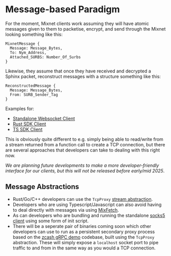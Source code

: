 # Message-based Paradigm

For the moment, Mixnet clients work assuming they will have atomic messages given to them to packetise, encrypt, and send through the Mixnet looking something like this:

```
MixnetMessage {
  Message: Message_Bytes,
  To: Nym_Address,
  Attached_SURBS: Number_Of_Surbs
}
```

Likewise, they assume that once they have received and decrypted a Sphinx packet, reconstruct messages with a structure something like this:

```
ReconstructedMessage {
  Message: Message_Bytes,
  From: SURB_Sender_Tag
}
```

Examples for:
- [Standalone Websocket Client](../clients/websocket)
- [Rust SDK Client](../rust)
- [TS SDK Client](../typescript)

This is obviously quite different to e.g. simply being able to read/write from a stream returned from a function call to create a TCP connection, but there are several approaches that developers can take to dealing with this right now.

_We are planning future developments to make a more developer-friendly interface for our clients, but this will not be released before early/mid 2025_.

## Message Abstractions
- Rust/Go/C++ developers can use the `TcpProxy` [stream abstraction](../rust/tcpproxy).
- Developers who are using Typescript/Javascript can also avoid having to deal directly with messages via using [MixFetch](../typescript/examples/mix-fetch).
- As can developers who are bundling and running the standalone [socks5 client](../clients/socks5) using some form of init script.
- There will be a seperate pair of binaries coming soon which other developers can use to run as a persistent secondary proxy process based on the [zcash gRPC demo](https://github.com/nymtech/nym-zcash-grpc-demo) codebase, built using the `TcpProxy` abstraction. These will simply expose a `localhost` socket port to pipe traffic to and from in the same way as you would a TCP connection.
